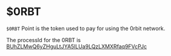 # $0RBT

`$0RBT` Point is the token used to pay for using the 0rbit network.

The processId for the 0RBT is [BUhZLMwQ6yZHguLtJYA5lLUa9LQzLXMXRfaq9FVcPJc](https://www.ao.link/entity/BUhZLMwQ6yZHguLtJYA5lLUa9LQzLXMXRfaq9FVcPJc)



